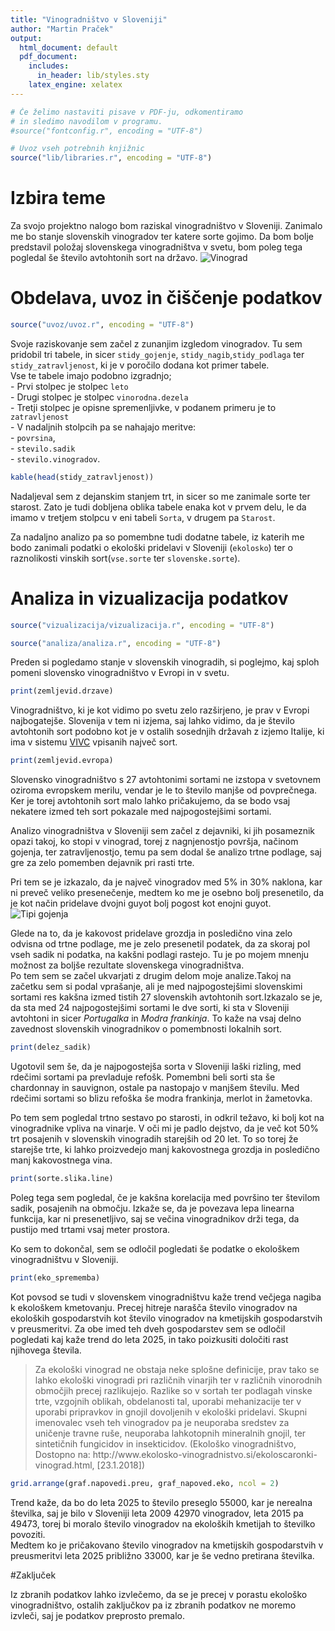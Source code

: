 ```yaml
---
title: "Vinogradništvo v Sloveniji"
author: "Martin Praček"
output:
  html_document: default
  pdf_document:
    includes:
      in_header: lib/styles.sty
    latex_engine: xelatex
---
```


```r
# Če želimo nastaviti pisave v PDF-ju, odkomentiramo
# in sledimo navodilom v programu.
#source("fontconfig.r", encoding = "UTF-8")

# Uvoz vseh potrebnih knjižnic
source("lib/libraries.r", encoding = "UTF-8")
```

# Izbira teme

Za svojo projektno nalogo bom raziskal vinogradništvo v Sloveniji. Zanimalo me bo stanje slovenskih vinogradov ter katere sorte gojimo. Da bom bolje predstavil položaj slovenskega vinogradništva v svetu, bom poleg tega pogledal še število avtohtonih sort na državo.
![Vinograd](slike/vinograd.jpeg)
  

# Obdelava, uvoz in čiščenje podatkov

```r
source("uvoz/uvoz.r", encoding = "UTF-8")
```

Svoje raziskovanje sem začel z zunanjim izgledom vinogradov. Tu sem pridobil tri tabele, in sicer `stidy_gojenje`, `stidy_nagib`,`stidy_podlaga` ter `stidy_zatravljenost`, ki je v poročilo dodana kot primer tabele.  
Vse te tabele imajo podobno izgradnjo;  
- Prvi stolpec je stolpec `leto`  
- Drugi stolpec je stolpec `vinorodna.dezela`   
- Tretji stolpec je opisne spremenljivke, v podanem primeru je to `zatravljenost`   
- V nadaljnih stolpcih pa se nahajajo meritve:  
-  `povrsina`,  
-  `stevilo.sadik`  
-  `stevilo.vinogradov`.   
```r
kable(head(stidy_zatravljenost))
```

  
Nadaljeval sem z dejanskim stanjem trt, in sicer so me zanimale sorte ter starost. Zato je tudi dobljena oblika tabele enaka kot v prvem delu, le da imamo v tretjem stolpcu v eni tabeli `Sorta`, v drugem pa `Starost`.  

  
Za nadaljno analizo pa so pomembne tudi dodatne tabele, iz katerih me bodo zanimali podatki o ekološki pridelavi v Sloveniji (`ekolosko`) ter o raznolikosti vinskih sort(`vse.sorte` ter `slovenske.sorte`).  
  

# Analiza in vizualizacija podatkov

```r
source("vizualizacija/vizualizacija.r", encoding = "UTF-8")
```
```r
source("analiza/analiza.r", encoding = "UTF-8")
```
  
Preden si pogledamo stanje v slovenskih vinogradih, si poglejmo, kaj sploh pomeni slovensko vinogradništvo v Evropi in v svetu.  
```r
print(zemljevid.drzave)
```
  
Vinogradništvo, ki je kot vidimo po svetu zelo razširjeno, je prav v Evropi najbogatejše. Slovenija v tem ni izjema, saj lahko vidimo, da je število avtohtonih sort podobno kot je v ostalih sosednjih državah z izjemo Italije, ki ima v sistemu [VIVC](www.vivc.de) vpisanih največ sort.  

```r
print(zemljevid.evropa)
```
  
Slovensko vinogradništvo s 27 avtohtonimi sortami ne izstopa v svetovnem oziroma evropskem merilu, vendar je le to število manjše od povprečnega. Ker je torej avtohtonih sort malo lahko pričakujemo, da se bodo vsaj nekatere izmed teh sort pokazale med najpogostejšimi sortami.  
  
Analizo vinogradništva v Sloveniji sem začel z dejavniki, ki jih posameznik opazi takoj, ko stopi v vinograd, torej z nagnjenostjo površja, načinom gojenja, ter zatravljenostjo, temu pa sem dodal še analizo trtne podlage, saj gre za zelo pomemben dejavnik pri rasti trte.  
  
Pri tem se je izkazalo, da je največ vinogradov med 5% in 30% naklona, kar ni preveč veliko presenečenje, medtem ko me je osebno bolj presenetilo, da je kot način pridelave dvojni guyot bolj pogost kot enojni guyot.  
![Tipi gojenja](slike/guyot.jpg)
   
Glede na to, da je kakovost pridelave grozdja in posledično vina zelo odvisna od trtne podlage, me je zelo presenetil podatek, da za skoraj pol vseh sadik ni podatka, na kakšni podlagi rastejo. Tu je po mojem mnenju možnost za boljše rezultate slovenskega vinogradništva.  
Po tem sem se začel ukvarjati z drugim delom moje analize.Takoj na začetku sem si podal vprašanje, ali je med najpogostejšimi slovenskimi sortami res kakšna izmed tistih 27 slovenskih avtohtonih sort.Izkazalo se je, da sta med 24 najpogostejšimi sortami le dve sorti, ki sta v Sloveniji avtohtoni in sicer *Portugalka* in *Modra frankinja*. To kaže na vsaj delno zavednost slovenskih vinogradnikov o pomembnosti lokalnih sort.  
```r
print(delez_sadik)
```

Ugotovil sem še, da je najpogostejša sorta v Sloveniji laški rizling, med rdečimi sortami pa prevladuje refošk. Pomembni beli sorti sta še chardonnay in sauvignon, ostale pa nastopajo v manjšem številu. Med rdečimi sortami so blizu refoška še modra frankinja, merlot in žametovka.  
 
Po tem sem pogledal trtno sestavo po starosti, in odkril težavo, ki bolj kot na vinogradnike vpliva na vinarje. V oči mi je padlo dejstvo, da je več kot 50% trt posajenih v slovenskih vinogradih starejših od 20 let. To so torej že starejše trte, ki lahko proizvedejo manj kakovostnega grozdja in posledično manj kakovostnega vina.  

```r
print(sorte.slika.line)
```
  
Poleg tega sem pogledal, če je kakšna korelacija med površino ter številom sadik, posajenih na območju. Izkaže se, da je povezava lepa linearna funkcija, kar ni presenetljivo, saj se večina vinogradnikov drži tega, da pustijo med trtami vsaj meter prostora.  
  
Ko sem to dokončal, sem se odločil pogledati še podatke o ekološkem vinogradništvu v Sloveniji. 
```r
print(eko_sprememba)
```
  
Kot povsod se tudi v slovenskem vinogradništvu kaže trend večjega nagiba k ekološkem kmetovanju. Precej hitreje narašča število vinogradov na ekoloških gospodarstvih kot število vinogradov na kmetijskih gospodarstvih v preusmeritvi. Za obe imed teh dveh gospodarstev sem se odločil pogledati kaj kaže trend do leta 2025, in tako poizkusiti določiti rast njihovega števila.  
  
>Za ekološki vinograd ne obstaja neke splošne definicije, prav tako se lahko ekološki vinogradi pri različnih vinarjih ter v različnih vinorodnih območjih precej razlikujejo.  Razlike so v sortah ter podlagah vinske trte, vzgojnih oblikah, obdelanosti tal, uporabi mehanizacije ter v uporabi pripravkov in gnojil dovoljenih v ekološki pridelavi. Skupni imenovalec vseh teh vinogradov pa je neuporaba sredstev za uničenje travne ruše, neuporaba lahkotopnih mineralnih gnojil, ter sintetičnih fungicidov in insekticidov. (Ekološko vinogradništvo, Dostopno na: http://www.ekolosko-vinogradnistvo.si/ekoloscaronki-vinograd.html, [23.1.2018])

```r
grid.arrange(graf.napovedi.preu, graf_napoved.eko, ncol = 2)
```
  
Trend kaže, da bo do leta 2025 to število preseglo 55000, kar je nerealna številka, saj je bilo v Sloveniji leta 2009 42970 vinogradov, leta 2015 pa 49473, torej bi moralo število vinogradov na ekoloških kmetijah to številko povoziti.  
Medtem ko je pričakovano število vinogradov na kmetijskih gospodarstvih v preusmeritvi leta 2025 približno 33000, kar je še vedno pretirana številka.  

#Zaključek  
  
Iz zbranih podatkov lahko izvlečemo, da se je precej v porastu ekološko vinogradništvo, ostalih zaključkov pa iz zbranih podatkov ne moremo izvleči, saj je podatkov preprosto premalo.